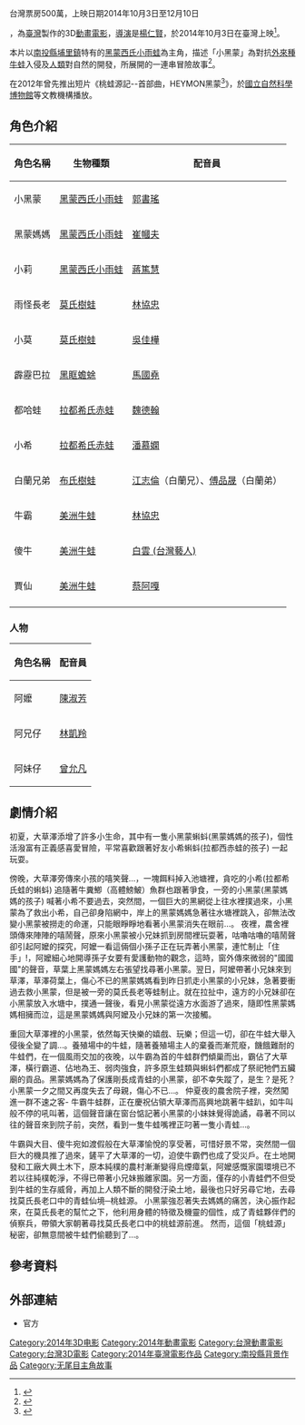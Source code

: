 {{Infobox Film
| name           = 桃蛙源記
| original_name  = ''{{lang|en|The Frogville}}''
| image          = 
| caption        = 
| producer       = -{[[石昌杰|石昌杰]]}-
| producer_2     = 
| director       = [[楊仁賢|楊仁賢]]
| writer         = 
| story          = 楊仁賢.葉松霖.陳慧娟.林志隆
| distributor    = 前景娛樂
| studio         = 動動滸多媒體<br>萬通影音科技
| starring       = [[郭書瑤|郭書瑤]]<br>[[白雲_(台灣藝人)|白雲]]<br>[[蔡阿嘎|蔡阿嘎]]<br>[[陳淑芳|陳淑芳]]<br>[[林協忠|林協忠]]<br>[[林凱羚|林凱羚]]<br>[[曾允凡|曾允凡]]<br>[[崔幗夫|崔幗夫]]<br>[[馬國堯|馬國堯]]<br>[[江志倫|江志倫]]<br>[[傅品晟|傅品晟]]
|產地 = {{TWN}}
|語言 = [[國語|國語]]
|上映日期 = 2014年10月3日{{TWN}}
}}台灣票房500萬，上映日期2014年10月3日至12月10日

{{engname|《桃蛙源記》|The Frogville}}，為[[臺灣|臺灣]]製作的3D[[動畫電影|動畫電影]]，[[導演|導演]]是[[楊仁賢|楊仁賢]]，於2014年10月3日在臺灣上映<ref>{{cite news|author=黃信維|title=台首部3D動畫電影殺青　導演：我像傻子一樣|url=http://www.appledaily.com.tw/realtimenews/article/new/20140910/467160/|accessdate=2014-09-12|newspaper=蘋果日報|date=2014-09-10|archive-date=2014-09-12|archive-url=https://web.archive.org/web/20140912074437/http://www.appledaily.com.tw/realtimenews/article/new/20140910/467160/|dead-url=no}}</ref>。

本片以[[南投縣|南投縣]][[埔里鎮|埔里鎮]]特有的[[黑蒙西氏小雨蛙|黑蒙西氏小雨蛙]]為主角，描述「小黑蒙」為對抗[[外來種|外來種]][[牛蛙|牛蛙]]入侵及[[人類|人類]]對自然的開發，所展開的一連串冒險故事<ref>{{cite news|author=周志豪|title=「桃蛙源記」打片 陳淑芳批本土劇拖棚|url=http://udn.com/NEWS/ENTERTAINMENT/ENT3/8928558.shtml|accessdate=2014-09-12|newspaper=聯合報|date=2014-09-11|archive-date=2014-09-12|archive-url=https://web.archive.org/web/20140912072554/http://udn.com/NEWS/ENTERTAINMENT/ENT3/8928558.shtml|dead-url=no}}</ref>。

在2012年曾先推出短片《桃蛙源記--首部曲，HEYMON黑蒙<ref>{{Cite web |url=https://www.youtube.com/watch?v=xD94ZAxqlso |title=桃蛙源記--首部曲，HEYMON黑蒙 |accessdate=2014-09-12 |archive-date=2015-12-21 |archive-url=https://web.archive.org/web/20151221224322/https://www.youtube.com/watch?v=xD94ZAxqlso |dead-url=no }}</ref>》，於[[國立自然科學博物館|國立自然科學博物館]]等文教機構播放。

==角色介紹==
{|class=wikitable 
!角色名稱
!生物種類
!配音員
|-
|小黑蒙||[[黑蒙西氏小雨蛙|黑蒙西氏小雨蛙]] ||[[郭書瑤|郭書瑤]]
|-
|黑蒙媽媽||[[黑蒙西氏小雨蛙|黑蒙西氏小雨蛙]] ||[[崔幗夫|崔幗夫]]
|-
|小莉||[[黑蒙西氏小雨蛙|黑蒙西氏小雨蛙]] ||[[蔣篤慧|蔣篤慧]]
|-
|雨怪長老||[[莫氏樹蛙|莫氏樹蛙]] ||[[林協忠|林協忠]]
|-
|小莫||[[莫氏樹蛙|莫氏樹蛙]] ||[[吳佳樺|吳佳樺]]
|-
|霹靂巴拉||[[黑眶蟾蜍|黑眶蟾蜍]] ||[[馬國堯|馬國堯]]
|-
|都哈蛙|| [[拉都希氏赤蛙|拉都希氏赤蛙]] ||[[魏德翰|魏德翰]]
|-
|小希||[[拉都希氏赤蛙|拉都希氏赤蛙]]||[[潘慕嫻|潘慕嫻]]
|-
|白蘭兄弟||[[布氏樹蛙|布氏樹蛙]] ||[[江志倫|江志倫]]（白蘭兄）、[[傅品晟|傅品晟]]（白蘭弟）
|-
|牛霸||[[美洲牛蛙|美洲牛蛙]] ||[[林協忠|林協忠]]
|-
|傻牛||[[美洲牛蛙|美洲牛蛙]]||[[白雲_(台灣藝人)|白雲 (台灣藝人)]]
|-
|賈仙||[[美洲牛蛙|美洲牛蛙]] ||[[蔡阿嘎|蔡阿嘎]]
|-
|}

===人物===
{|class=wikitable 
!角色名稱
!配音員
|-
|阿嬤 ||[[陳淑芳|陳淑芳]]
|-
|阿兄仔 ||[[林凱羚|林凱羚]]
|-
|阿妹仔 ||[[曾允凡|曾允凡]]
|}

==劇情介紹==
初夏，大草澤添增了許多小生命，其中有一隻小黑蒙蝌蚪(黑蒙媽媽的孩子)，個性活潑富有正義感喜愛冒險，平常喜歡跟著好友小希蝌蚪(拉都西赤蛙的孩子) 一起玩耍。 

傍晚，大草澤旁傳來小孩的嘻笑聲...，一塊餌料掉入池塘裡，貪吃的小希(拉都希氏蛙的蝌蚪) 追隨著牛糞鯽（高體鰟鮍）魚群也跟著爭食，一旁的小黑蒙(黑蒙媽媽的孩子) 喊著小希不要過去，突然間，一個巨大的黑網從上往水裡撲過來，小黑蒙為了救出小希，自己卻身陷網中，岸上的黑蒙媽媽急著往水塘裡跳入，卻無法改變小黑蒙被撈走的命運，只能眼睜睜地看著小黑蒙消失在眼前...。
夜裡，農舍裡頭傳來陣陣的嘻鬧聲，原來小黑蒙被小兄妹抓到房間裡玩耍著，咕嚕咕嚕的嘻鬧聲卻引起阿嬤的探究，阿嬤一看這倆個小孫子正在玩弄著小黑蒙，連忙制止「住手」!，阿嬤細心地開導孫子女要有愛護動物的觀念，這時，窗外傳來微弱的"國國國"的聲音，草葉上黑蒙媽媽左右張望找尋著小黑蒙。翌日，阿嬤帶著小兄妹來到草澤，草澤荷葉上，傷心不已的黑蒙媽媽看到昨日抓走小黑蒙的小兄妹，急著要衝過去救小黑蒙，但是被一旁的莫氏長老等蛙制止。就在拉扯中，遠方的小兄妹卻在小黑蒙放入水塘中，撲通一聲後，看見小黑蒙從遠方水面游了過來，隨即性黑蒙媽媽相擁而泣，這是黑蒙媽媽與阿嬤及小兄妹的第一次接觸。 

重回大草澤裡的小黑蒙，依然每天快樂的嬉戲、玩樂；但這一切，卻在牛蛙大舉入侵後全變了調…。養殖場中的牛蛙，隨著養殖場主人的棄養而漸荒廢，饑餓難耐的牛蛙們，在一個風雨交加的夜晚，以牛霸為首的牛蛙群們傾巢而出，霸佔了大草澤，橫行霸道、佔地為王、弱肉強食，許多原生蛙類與蝌蚪們都成了祭祀牠們五臟廟的貢品。黑蒙媽媽為了保護剛長成青蛙的小黑蒙，卻不幸失蹤了，是生？是死？小黑蒙一夕之間又再度失去了母親，傷心不已…。 
仲夏夜的農舍院子裡，突然闖進一群不速之客- 牛霸牛蛙群，正在慶祝佔領大草澤而高興地跳著牛蛙趴，如牛叫般不停的吼叫著，這個聲音讓在窗台惦記著小黑蒙的小妹妹覺得詭譎，尋著不同以往的聲音來到院子前，突然，看到一隻牛蛙嘴裡正叼著一隻小青蛙…。 

牛霸與大目、傻牛宛如渡假般在大草澤愉悅的享受著，可惜好景不常，突然間一個巨大的機具推了過來，鏟平了大草澤的一切，迫使牛霸們也成了受災戶。在土地開發和工廠大興土木下，原本純樸的農村漸漸變得烏煙瘴氣，阿嬤感慨家園環境已不若以往純樸乾淨，不得已帶著小兄妹搬離家園。另一方面，僅存的小青蛙們不但受到牛蛙的生存威脅，再加上人類不斷的開發汙染土地，最後也只好另尋它地，去尋找莫氏長老口中的青蛙仙境─桃蛙源。 
小黑蒙強忍著失去媽媽的痛苦，決心振作起來，在莫氏長老的幫忙之下，他利用身體的特徵及機靈的個性，成了青蛙夥伴們的偵察兵，帶領大家朝著尋找莫氏長老口中的桃蛙源前進。 
然而，這個「桃蛙源」秘密，卻無意間被牛蛙們偷聽到了...。

==參考資料==
<references/>

==外部連結==
*{{facebook|frogville3D}}官方

{{DEFAULTSORT:TAO}}
[[Category:2014年3D电影|Category:2014年3D电影]]
[[Category:2014年動畫電影|Category:2014年動畫電影]]
[[Category:台灣動畫電影|Category:台灣動畫電影]]
[[Category:台灣3D電影|Category:台灣3D電影]]
[[Category:2014年臺灣電影作品|Category:2014年臺灣電影作品]]
[[Category:南投縣背景作品|Category:南投縣背景作品]]
[[Category:无尾目主角故事|Category:无尾目主角故事]]